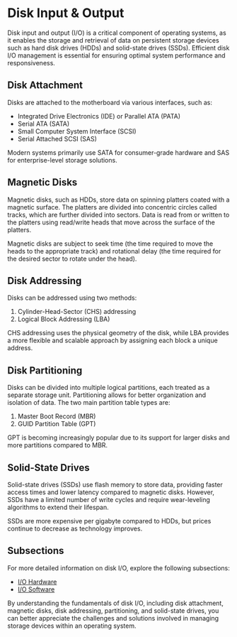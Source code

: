 
# Disk Input & Output

Disk input and output (I/O) is a critical component of operating systems, as it enables the storage and retrieval of data on persistent storage devices such as hard disk drives (HDDs) and solid-state drives (SSDs). Efficient disk I/O management is essential for ensuring optimal system performance and responsiveness.

## Disk Attachment

Disks are attached to the motherboard via various interfaces, such as:

- Integrated Drive Electronics (IDE) or Parallel ATA (PATA)
- Serial ATA (SATA)
- Small Computer System Interface (SCSI)
- Serial Attached SCSI (SAS)

<Callout type="info">
  Modern systems primarily use SATA for consumer-grade hardware and SAS for enterprise-level storage solutions.
</Callout>

## Magnetic Disks

Magnetic disks, such as HDDs, store data on spinning platters coated with a magnetic surface. The platters are divided into concentric circles called tracks, which are further divided into sectors. Data is read from or written to the platters using read/write heads that move across the surface of the platters.

<Callout type="warning">
  Magnetic disks are subject to seek time (the time required to move the heads to the appropriate track) and rotational delay (the time required for the desired sector to rotate under the head).
</Callout>

## Disk Addressing

Disks can be addressed using two methods:

1. Cylinder-Head-Sector (CHS) addressing
2. Logical Block Addressing (LBA)

CHS addressing uses the physical geometry of the disk, while LBA provides a more flexible and scalable approach by assigning each block a unique address.

## Disk Partitioning

Disks can be divided into multiple logical partitions, each treated as a separate storage unit. Partitioning allows for better organization and isolation of data. The two main partition table types are:

1. Master Boot Record (MBR)
2. GUID Partition Table (GPT)

<Callout type="info">
  GPT is becoming increasingly popular due to its support for larger disks and more partitions compared to MBR.
</Callout>

## Solid-State Drives

Solid-state drives (SSDs) use flash memory to store data, providing faster access times and lower latency compared to magnetic disks. However, SSDs have a limited number of write cycles and require wear-leveling algorithms to extend their lifespan.

<Callout type="warning">
  SSDs are more expensive per gigabyte compared to HDDs, but prices continue to decrease as technology improves.
</Callout>

## Subsections

For more detailed information on disk I/O, explore the following subsections:

- [I/O Hardware](/hardware-resources/disk-input-output/io-hardware)
- [I/O Software](/hardware-resources/disk-input-output/io-software)

By understanding the fundamentals of disk I/O, including disk attachment, magnetic disks, disk addressing, partitioning, and solid-state drives, you can better appreciate the challenges and solutions involved in managing storage devices within an operating system.